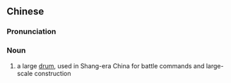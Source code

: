==Chinese==
{{zh-forms}}

===Pronunciation===
{{zh-pron
|m=gāogǔ
|cat=n
}}

===Noun===
{{zh-noun}}

# a large [[drum]], used in Shang-era China for battle commands and large-scale construction

{{zh-cat|Musical instruments}}